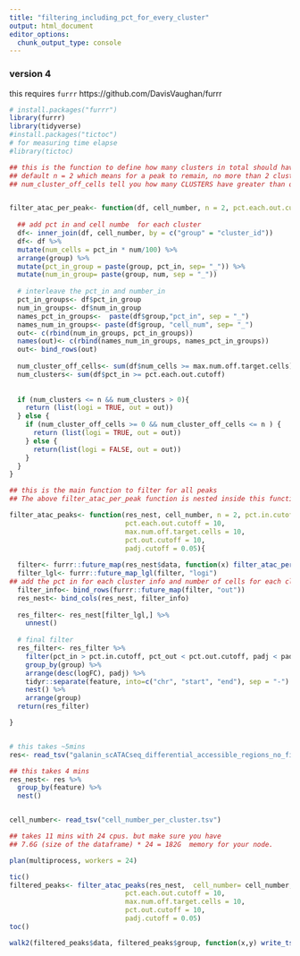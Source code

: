 ```yaml
---
title: "filtering_including_pct_for_every_cluster"
output: html_document
editor_options: 
  chunk_output_type: console
---
```


### version 4

this requires `furrr` https://github.com/DavisVaughan/furrr

```r
# install.packages("furrr")
library(furrr)
library(tidyverse)
#install.packages("tictoc")
# for measuring time elapse
#library(tictoc)

## this is the function to define how many clusters in total should have more than pct.each.out.cutoff
## default n = 2 which means for a peak to remain, no more than 2 clusters should have more than 10% of cells that have that peak/signal
## num_cluster_off_cells tell you how many CLUSTERS have greater than or equal to the max.num.off.target.cells.per.cluster...it does not tell you have many CELLS are contain the peak in question


filter_atac_per_peak<- function(df, cell_number, n = 2, pct.each.out.cutoff = 10, max.num.off.target.cells = 10){
  
  ## add pct in and cell numbe  for each cluster 
  df<- inner_join(df, cell_number, by = c("group" = "cluster_id"))
  df<- df %>%
  mutate(num_cells = pct_in * num/100) %>%
  arrange(group) %>%
  mutate(pct_in_group = paste(group, pct_in, sep= "_")) %>% 
  mutate(num_in_group= paste(group, num, sep = "_"))
  
  # interleave the pct_in and number_in 
  pct_in_groups<- df$pct_in_group
  num_in_groups<- df$num_in_group
  names_pct_in_groups<-  paste(df$group,"pct_in", sep = "_")
  names_num_in_groups<- paste(df$group, "cell_num", sep= "_")
  out<- c(rbind(num_in_groups, pct_in_groups))
  names(out)<- c(rbind(names_num_in_groups, names_pct_in_groups))
  out<- bind_rows(out)
  
  num_cluster_off_cells<- sum(df$num_cells >= max.num.off.target.cells)
  num_clusters<- sum(df$pct_in >= pct.each.out.cutoff)
  
  
  if (num_clusters <= n && num_clusters > 0){
    return (list(logi = TRUE, out = out))
  } else {
    if (num_cluster_off_cells >= 0 && num_cluster_off_cells <= n ) {
      return (list(logi = TRUE, out = out))
    } else {
      return(list(logi = FALSE, out = out))
    }
  }
} 

## this is the main function to filter for all peaks
## The above filter_atac_per_peak function is nested inside this function

filter_atac_peaks<- function(res_nest, cell_number, n = 2, pct.in.cutoff = 15, 
                             pct.each.out.cutoff = 10,
                             max.num.off.target.cells = 10,
                             pct.out.cutoff = 10,
                             padj.cutoff = 0.05){
  
  filter<- furrr::future_map(res_nest$data, function(x) filter_atac_per_peak(df = x, cell_number = cell_number, n = n, pct.each.out.cutoff = pct.each.out.cutoff, max.num.off.target.cells = max.num.off.target.cells), .progress = TRUE)
  filter_lgl<- furrr::future_map_lgl(filter, "logi")
## add the pct in for each cluster info and number of cells for each cluster
  filter_info<- bind_rows(furrr::future_map(filter, "out"))
  res_nest<- bind_cols(res_nest, filter_info)
  
  res_filter<- res_nest[filter_lgl,] %>%
    unnest()
  
  # final filter
  res_filter<- res_filter %>%
    filter(pct_in > pct.in.cutoff, pct_out < pct.out.cutoff, padj < padj.cutoff, logFC >0) %>%
    group_by(group) %>%
    arrange(desc(logFC), padj) %>%
    tidyr::separate(feature, into=c("chr", "start", "end"), sep = "-") %>%
    nest() %>% 
    arrange(group)
  return(res_filter)

}


# this takes ~5mins 
res<- read_tsv("galanin_scATACseq_differential_accessible_regions_no_filter.tsv")

## this takes 4 mins
res_nest<- res %>%
  group_by(feature) %>%
  nest()


cell_number<- read_tsv("cell_number_per_cluster.tsv")

## takes 11 mins with 24 cpus. but make sure you have 
## 7.6G (size of the dataframe) * 24 = 182G  memory for your node.

plan(multiprocess, workers = 24)

tic()
filtered_peaks<- filter_atac_peaks(res_nest,  cell_number= cell_number, n = 2, pct.in.cutoff = 15, 
                             pct.each.out.cutoff = 10,
                             max.num.off.target.cells = 10,
                             pct.out.cutoff = 10,
                             padj.cutoff = 0.05)
toc()

walk2(filtered_peaks$data, filtered_peaks$group, function(x,y) write_tsv(x = x, path = paste0("cluster_",y,"_filtered_peaks.tsv") ))

```